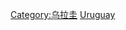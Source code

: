 {{Commons category|Subdivisions of Uruguay}}
{{Catmore}}

[[Category:乌拉圭|Category:乌拉圭]]
[[Category:美洲國家行政區劃|Uruguay]]